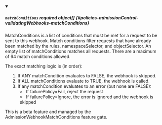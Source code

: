 


<details className="config-field" data-expandable="true" open>
<summary>

##### `matchConditions` <span className="config-field-required" data-required="false">required</span> <span className="config-field-type">object[]</span> <span className="config-field-default"></span> <span className="config-field-enum"></span> {#policies-admissionControl-validatingWebhooks-matchConditions}

MatchConditions is a list of conditions that must be met for a request to be sent to this
webhook. Match conditions filter requests that have already been matched by the rules,
namespaceSelector, and objectSelector. An empty list of matchConditions matches all requests.
There are a maximum of 64 match conditions allowed.

The exact matching logic is (in order):
  1. If ANY matchCondition evaluates to FALSE, the webhook is skipped.
  2. If ALL matchConditions evaluate to TRUE, the webhook is called.
  3. If any matchCondition evaluates to an error (but none are FALSE):
     - If failurePolicy=Fail, reject the request
     - If failurePolicy=Ignore, the error is ignored and the webhook is skipped

This is a beta feature and managed by the AdmissionWebhookMatchConditions feature gate.


</summary>

<PartialMatchconditionsreference />


</details>
